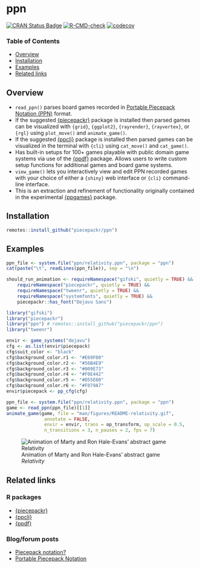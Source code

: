 # ppn

[![CRAN Status Badge](https://www.r-pkg.org/badges/version/ppn)](https://cran.r-project.org/package=ppn)
[![R-CMD-check](https://github.com/piecepackr/ppn/workflows/R-CMD-check/badge.svg)](https://github.com/piecepackr/ppn/actions)
[![codecov](https://codecov.io/github/piecepackr/ppn/branch/main/graph/badge.svg)](https://app.codecov.io/github/piecepackr/ppn)

### Table of Contents

* [Overview](#overview)
* [Installation](#installation)
* [Examples](#examples)
* [Related links](#links)

## <a name="overview">Overview</a>

* `read_ppn()` parses board games recorded in [Portable Piecepack Notation (PPN)](https://trevorldavis.com/piecepackr/portable-piecepack-notation.html) format.
* If the suggested [{piecepackr}](https://www.github.com/piecepackr/piecepackr) package is installed then parsed games can be visualized with  `{grid}`, `{ggplot2}`, `{rayrender}`, `{rayvertex}`, or `{rgl}` using `plot_move()` and `animate_game()`.
* If the suggested [{ppcli}](https://www.github.com/piecepackr/ppcli) package is installed then parsed games can be visualized in the terminal with `{cli}` using `cat_move()` and `cat_game()`.
* Has built-in setups for 100+ games playable with public domain game systems via use of the [{ppdf}](https://www.github.com/piecepackr/ppdf) package.  Allows users to write custom setup functions for additional games and board game systems.
* `view_game()` lets you interactively view and edit PPN recorded games with your choice of either a `{shiny}` web interface or `{cli}` command-line interface.
* This is an extraction and refinement of functionality originally contained in the experimental [{ppgames}](https://www.github.com/piecepackr/ppgames) package.

## <a name="installation">Installation</a>

```r
remotes::install_github("piecepackr/ppn")
```

## <a name="examples">Examples</a>

```r
ppn_file <- system.file("ppn/relativity.ppn", package = "ppn")
cat(paste("\t", readLines(ppn_file)), sep = "\n")
```

```r
should_run_animation <- requireNamespace("gifski", quietly = TRUE) &&
    requireNamespace("piecepackr", quietly = TRUE) &&
    requireNamespace("tweenr", quietly = TRUE) &&
    requireNamespace("systemfonts", quietly = TRUE) &&
    piecepackr::has_font("Dejavu Sans")
```

```r
library("gifski")
library("piecepackr")
library("ppn") # remotes::install_github("piecepackr/ppn")
library("tweenr")

envir <- game_systems("dejavu")
cfg <- as.list(envir$piecepack)
cfg$suit_color <- "black"
cfg$background_color.r1 <- "#E69F00"
cfg$background_color.r2 <- "#56B4E9"
cfg$background_color.r3 <- "#009E73"
cfg$background_color.r4 <- "#F0E442"
cfg$background_color.r5 <- "#D55E00"
cfg$background_color.r6 <- "#F079A7"
envir$piecepack <- pp_cfg(cfg)

ppn_file <- system.file("ppn/relativity.ppn", package = "ppn")
game <- read_ppn(ppn_file)[[1]]
animate_game(game, file = "man/figures/README-relativity.gif",
              annotate = FALSE,
              envir = envir, trans = op_transform, op_scale = 0.5,
              n_transitions = 3, n_pauses = 2, fps = 7)
```

![Animation of Marty and Ron Hale-Evans' abstract game *Relativity*](man/figures/README-relativity.gif)

## <a name="links">Related links</a>

### R packages

* [{piecepackr}](https://github.com/piecepackr/piecepackr)
* [{ppcli}](https://github.com/piecepackr/ppcli)
* [{ppdf}](https://github.com/piecepackr/ppdf)

### Blog/forum posts

* [Piecepack notation?](https://boardgamegeek.com/thread/2233818/piecepack-notation)
* [Portable Piecepack Notation](https://trevorldavis.com/piecepackr/portable-piecepack-notation.html)
